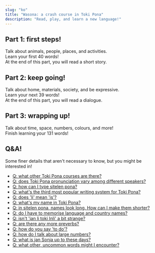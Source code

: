 ```yaml
---
slug: "ko"
title: "Wasona: a crash course in Toki Pona"
description: "Read, play, and learn a new language!"
---
```



## Part 1: first steps!

Talk about animals, people, places, and activities.  
Learn your first 40 words!  
At the end of this part, you will read a short story.

<List>
    <Card url="ko/00" />
    <Card url="ko/01" />
    <Card url="ko/02" />
    <Card url="ko/03" />
    <Card url="ko/04" />
    <Card url="ko/05" />
    <Card url="ko/06" />
    <Card url="ko/07" />
    <Card url="ko/08" />
    <Card url="ko/09" />
    <Card url="ko/10" />
</List>

## Part 2: keep going!

Talk about home, materials, society, and be expressive.  
Learn your next 39 words!  
At the end of this part, you will read a dialogue.

<List>
    <Card url="ko/11" />
    <Card url="ko/12" />
    <Card url="ko/13" />
    <Card url="ko/14" />
    <Card url="ko/15" />
    <Card url="ko/16" />
    <Card url="ko/17" />
    <Card url="ko/18" />
    <Card url="ko/19" />
</List>

## Part 3: wrapping up!

Talk about time, space, numbers, colours, and more!  
Finish learning your 131 words!

<List>
    <Card url="ko/20" />
    <Card url="ko/21" />
    <Card url="ko/22" />
    <Card url="ko/23" />
    <Card url="ko/24" />
    <Card url="ko/25" />
    <Card url="ko/26" />
    <Card url="ko/27" />
    <Card url="ko/28" />
    <Card url="ko/29" />
</List>

## Q&A!

Some finer details that aren't necessary to know, but you might be interested in!

* [Q: what other Toki Pona courses are there?](/ko/other-courses/)
* [Q: does Toki Pona pronunciation vary among different speakers?](/ko/sound-variation/)
* [Q: how can I type sitelen pona?](/ko/fonts/)
* [Q: what's the third most popular writing system for Toki Pona?](/ko/sitelen-sitelen/)
* [Q: does 'li' mean 'is'?](/ko/li-and-is/)
* [Q: what's my name in Toki Pona?](/ko/make-a-name/)
* [Q: in sitelen pona, names look long. How can I make them shorter?](/ko/simpler-cartouches/)
* [Q: do I have to memorise language and country names?](/ko/languages-countries/)
* [Q: isn't 'jan li toki Inli' a bit strange?](/ko/named-verbs/)
* [Q: are there any more preverbs?](/ko/more-preverbs/)
* [Q: how do you say 'to do'?](/ko/doing/)
* [Q: how do I talk about large numbers?](/ko/large-numbers/)
* [Q: what is jan Sonja up to these days?](/ko/jan-sonja/)
* [Q: what other, uncommon words might I encounter?](/ko/uncommon-words/)
